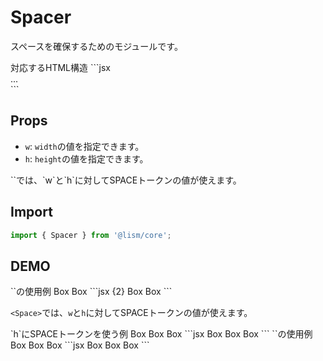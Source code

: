 

# Spacer

スペースを確保するためのモジュールです。

<Demo>
	<Demo.Title>対応するHTML構造</Demo.Title>
	<Demo.Code>
	```jsx
	<div class="l--spacer">...</div>
	```
	</Demo.Code>
</Demo>


## Props
- `w`: `width`の値を指定できます。
- `h`: `height`の値を指定できます。

<Alert preset="info">
`<Space>`では、`w`と`h`に対してSPACEトークンの値が使えます。
</Alert>


## Import

```js
import { Spacer } from '@lism/core';
```

## DEMO

<Demo>
	<Demo.Title>`<Spacer>`の使用例</Demo.Title>
	<Demo.Preview resize p={20} isFlow={false}>
		<Box bgc="pale">Box</Box>
		<Spacer h="100px" />
		<Box bgc="pale">Box</Box>
	</Demo.Preview>
	<Demo.Code>
		```jsx {2}
		<Box bgc="pale">Box</Box>
		<Spacer h="100px" />
		<Box bgc="pale">Box</Box>
		```
	</Demo.Code>
</Demo>

`<Space>`では、`w`と`h`に対してSPACEトークンの値が使えます。

<Demo>
	<Demo.Title>`h`にSPACEトークンを使う例</Demo.Title>
	<Demo.Preview resize p={20} isFlow={false}>
		<Box bgc="pale">Box</Box>
		<Spacer h={50} />
		<Box bgc="pale">Box</Box>
		<Spacer h={[30, 50]} />
		<Box bgc="pale">Box</Box>
	</Demo.Preview>
	<Demo.Code>
		```jsx
		<Box bgc="pale">Box</Box>
		<Spacer h={50} />
		<Box bgc="pale">Box</Box>
		<Spacer h={[30, 50]} />
		<Box bgc="pale">Box</Box>
		```
	</Demo.Code>
</Demo>


<Demo>
	<Demo.Title>`<Spacer>`の使用例</Demo.Title>
	<Demo.Preview resize p={20} isFlow={false}>
		<Flex>
			<Box bgc="pale">Box</Box>
			<Spacer w={[30,50]} />
			<Box bgc="pale">Box</Box>
			<Spacer w="100px" />
			<Box bgc="pale">Box</Box>
		</Flex>
	</Demo.Preview>
	<Demo.Code>
		```jsx
		<Flex>
			<Box bgc="pale">Box</Box>
			<Spacer w={50} />
			<Box bgc="pale">Box</Box>
			<Spacer w="100px" />
			<Box bgc="pale">Box</Box>
		</Flex>
		```
	</Demo.Code>
</Demo>
